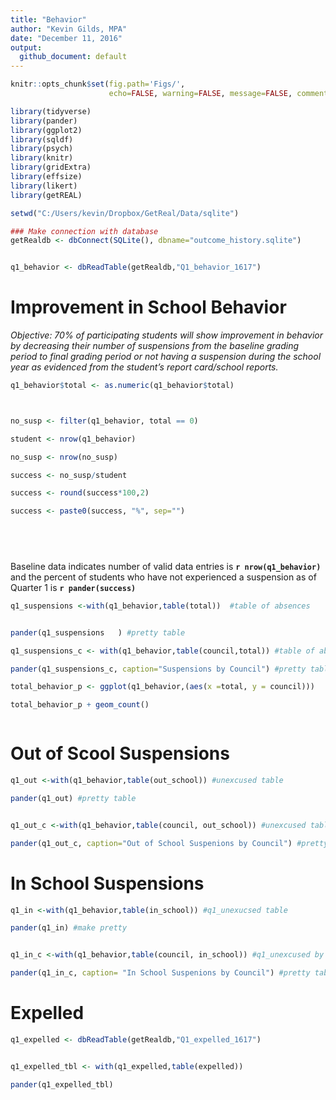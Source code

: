 ```yaml
---
title: "Behavior"
author: "Kevin Gilds, MPA"
date: "December 11, 2016"
output:
  github_document: default
---
```



```r
knitr::opts_chunk$set(fig.path='Figs/',
                      echo=FALSE, warning=FALSE, message=FALSE, comment=FALSE)
```

```r
library(tidyverse)
library(pander)
library(ggplot2)
library(sqldf)
library(psych)
library(knitr)
library(gridExtra)
library(effsize)
library(likert)
library(getREAL)

```


```r

setwd("C:/Users/kevin/Dropbox/GetReal/Data/sqlite")

### Make connection with database
getRealdb <- dbConnect(SQLite(), dbname="outcome_history.sqlite")


q1_behavior <- dbReadTable(getRealdb,"Q1_behavior_1617")

```

# Improvement in School Behavior

*Objective: 70% of participating students will show improvement in behavior by decreasing their number of suspensions from the baseline grading period to final grading period or not having a suspension during the school year as evidenced from the student's report card/school reports.*





```r

q1_behavior$total <- as.numeric(q1_behavior$total)




```

```r
no_susp <- filter(q1_behavior, total == 0)

student <- nrow(q1_behavior)

no_susp <- nrow(no_susp)

success <- no_susp/student

success <- round(success*100,2)

success <- paste0(success, "%", sep="")


    
    


```

Baseline data indicates number of valid data entries is **`r nrow(q1_behavior)`** and the percent of students who have not experienced a suspension as of Quarter 1 is **`r pander(success)`**




```r

q1_suspensions <-with(q1_behavior,table(total))  #table of absences


pander(q1_suspensions   ) #pretty table

q1_suspensions_c <- with(q1_behavior,table(council,total)) #table of absences by council

pander(q1_suspensions_c, caption="Suspensions by Council") #pretty table
```


```r


total_behavior_p <- ggplot(q1_behavior,(aes(x =total, y = council)))

total_behavior_p + geom_count()



```


# Out of Scool Suspensions
```r

q1_out <-with(q1_behavior,table(out_school)) #unexcused table

pander(q1_out) #pretty table


q1_out_c <-with(q1_behavior,table(council, out_school)) #unexcused table by council

pander(q1_out_c, caption="Out of School Suspenions by Council") #pretty table

```



# In School Suspensions
```r
q1_in <-with(q1_behavior,table(in_school)) #q1_unexucsed table

pander(q1_in) #make pretty


q1_in_c <-with(q1_behavior,table(council, in_school)) #q1_unexcused by council

pander(q1_in_c, caption= "In School Suspenions by Council") #pretty tables

```

# Expelled
```r


q1_expelled <- dbReadTable(getRealdb,"Q1_expelled_1617")


q1_expelled_tbl <- with(q1_expelled,table(expelled))

pander(q1_expelled_tbl)

```



